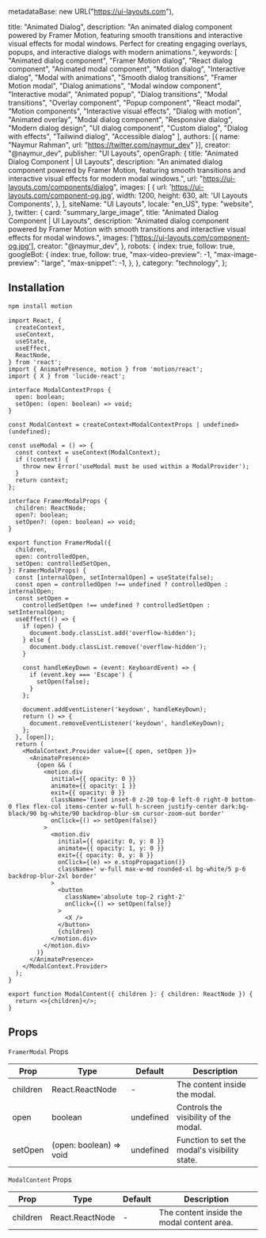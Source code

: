   metadataBase: new URL("https://ui-layouts.com"),

  title: "Animated Dialog",
  description: "An animated dialog component powered by Framer Motion, featuring smooth transitions and interactive visual effects for modal windows. Perfect for creating engaging overlays, popups, and interactive dialogs with modern animations.",
  keywords: [
    "Animated dialog component",
    "Framer Motion dialog",
    "React dialog component",
    "Animated modal component",
    "Motion dialog",
    "Interactive dialog",
    "Modal with animations",
    "Smooth dialog transitions",
    "Framer Motion modal",
    "Dialog animations",
    "Modal window component",
    "Interactive modal",
    "Animated popup",
    "Dialog transitions",
    "Modal transitions",
    "Overlay component",
    "Popup component",
    "React modal",
    "Motion components",
    "Interactive visual effects",
    "Dialog with motion",
    "Animated overlay",
    "Modal dialog component",
    "Responsive dialog",
    "Modern dialog design",
    "UI dialog component",
    "Custom dialog",
    "Dialog with effects",
    "Tailwind dialog",
    "Accessible dialog"
  ],
  authors: [{ name: "Naymur Rahman", url: "https://twitter.com/naymur_dev" }],
  creator: "@naymur_dev",
  publisher: "UI Layouts",
  openGraph: {
    title: "Animated Dialog Component | UI Layouts",
    description: "An animated dialog component powered by Framer Motion, featuring smooth transitions and interactive visual effects for modern modal windows.",
    url: "https://ui-layouts.com/components/dialog",
    images: [
      {
        url: 'https://ui-layouts.com/component-og.jpg',
        width: 1200,
        height: 630,
        alt: 'UI Layouts Components',
      },
    ],
    siteName: "UI Layouts",
    locale: "en_US",
    type: "website",
  },
  twitter: {
    card: "summary_large_image",
    title: "Animated Dialog Component | UI Layouts",
    description: "Animated dialog component powered by Framer Motion with smooth transitions and interactive visual effects for modal windows.",
    images: ['https://ui-layouts.com/component-og.jpg'],
    creator: "@naymur_dev",
  },
  robots: {
    index: true,
    follow: true,
    googleBot: {
      index: true,
      follow: true,
      "max-video-preview": -1,
      "max-image-preview": "large",
      "max-snippet": -1,
    },
  },
  category: "technology",
};

<ComponentCodePreview name='dialog' hasReTrigger responsive />

## Installation

```bash
npm install motion
```

```tsx modal.tsx
import React, {
  createContext,
  useContext,
  useState,
  useEffect,
  ReactNode,
} from 'react';
import { AnimatePresence, motion } from 'motion/react';
import { X } from 'lucide-react';

interface ModalContextProps {
  open: boolean;
  setOpen: (open: boolean) => void;
}

const ModalContext = createContext<ModalContextProps | undefined>(undefined);

const useModal = () => {
  const context = useContext(ModalContext);
  if (!context) {
    throw new Error('useModal must be used within a ModalProvider');
  }
  return context;
};

interface FramerModalProps {
  children: ReactNode;
  open?: boolean;
  setOpen?: (open: boolean) => void;
}

export function FramerModal({
  children,
  open: controlledOpen,
  setOpen: controlledSetOpen,
}: FramerModalProps) {
  const [internalOpen, setInternalOpen] = useState(false);
  const open = controlledOpen !== undefined ? controlledOpen : internalOpen;
  const setOpen =
    controlledSetOpen !== undefined ? controlledSetOpen : setInternalOpen;
  useEffect(() => {
    if (open) {
      document.body.classList.add('overflow-hidden');
    } else {
      document.body.classList.remove('overflow-hidden');
    }

    const handleKeyDown = (event: KeyboardEvent) => {
      if (event.key === 'Escape') {
        setOpen(false);
      }
    };

    document.addEventListener('keydown', handleKeyDown);
    return () => {
      document.removeEventListener('keydown', handleKeyDown);
    };
  }, [open]);
  return (
    <ModalContext.Provider value={{ open, setOpen }}>
      <AnimatePresence>
        {open && (
          <motion.div
            initial={{ opacity: 0 }}
            animate={{ opacity: 1 }}
            exit={{ opacity: 0 }}
            className='fixed inset-0 z-20 top-0 left-0 right-0 bottom-0 flex flex-col items-center w-full h-screen justify-center dark:bg-black/90 bg-white/90 backdrop-blur-sm cursor-zoom-out border'
            onClick={() => setOpen(false)}
          >
            <motion.div
              initial={{ opacity: 0, y: 8 }}
              animate={{ opacity: 1, y: 0 }}
              exit={{ opacity: 0, y: 8 }}
              onClick={(e) => e.stopPropagation()}
              className=' w-full max-w-md rounded-xl bg-white/5 p-6 backdrop-blur-2xl border'
            >
              <button
                className='absolute top-2 right-2'
                onClick={() => setOpen(false)}
              >
                <X />
              </button>
              {children}
            </motion.div>
          </motion.div>
        )}
      </AnimatePresence>
    </ModalContext.Provider>
  );
}

export function ModalContent({ children }: { children: ReactNode }) {
  return <>{children}</>;
}
```

## Props

`FramerModal` Props

| Prop     | Type                    | Default   | Description                                   |
| -------- | ----------------------- | --------- | --------------------------------------------- |
| children | React.ReactNode         | -         | The content inside the modal.                 |
| open     | boolean                 | undefined | Controls the visibility of the modal.         |
| setOpen  | (open: boolean) => void | undefined | Function to set the modal's visibility state. |

`ModalContent` Props

| Prop     | Type            | Default | Description                                |
| -------- | --------------- | ------- | ------------------------------------------ |
| children | React.ReactNode | -       | The content inside the modal content area. |
